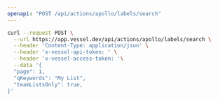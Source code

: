 ```yaml
---
openapi: "POST /api/actions/apollo/labels/search"
---
```


<RequestExample>

```bash Request
curl --request POST \
  --url https://app.vessel.dev/api/actions/apollo/labels/search \
  --header 'Content-Type: application/json' \
  --header 'x-vessel-api-token: ' \
  --header 'x-vessel-access-token: '\
  --data '{
  "page": 1,
  "qKeywords": "My List",
  "teamListsOnly": true,
}'
```

</RequestExample>
